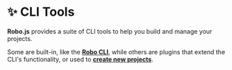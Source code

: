 
# ✨ CLI Tools

**Robo.js** provides a suite of CLI tools to help you build and manage your projects.

Some are built-in, like the **[Robo CLI](./robo)**, while others are plugins that extend the CLI's functionality, or used to **[create new projects](./create-robo)**.

<CardContainer>
	<Card href="./create-robo" title="⚡ Create Robo" description="Create a new Robo project in seconds." />
	<Card href="./robo" title="⚙️ Robo CLI" description="Manage your Robo project with ease." />
</CardContainer>
